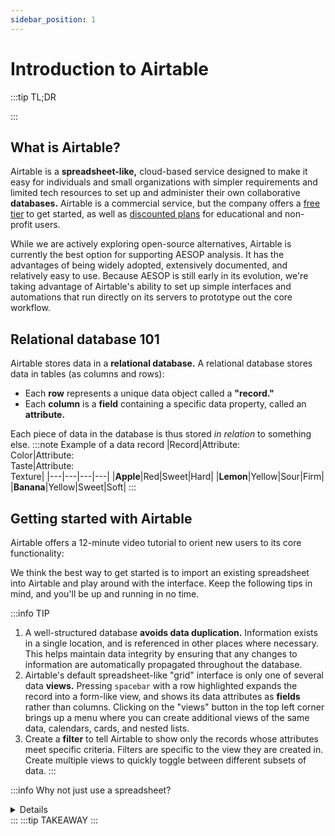 ```yaml
---
sidebar_position: 1
---
```



# Introduction to Airtable

:::tip TL;DR

:::

## What is Airtable?

Airtable is a **spreadsheet-like,** cloud-based service designed to make it easy for individuals and small organizations with simpler requirements and limited tech resources to set up and administer their own collaborative **databases.** Airtable is a commercial service, but the company offers a [free tier](https://airtable.com/pricing) to get started, as well as [discounted plans](https://support.airtable.com/docs/nonprofit-and-educational-plans-faqs) for educational and non-profit users.

While we are actively exploring open-source alternatives, Airtable is currently the best option for supporting AESOP analysis. It has the advantages of being widely adopted, extensively documented, and relatively easy to use. Because AESOP is still early in its evolution, we're taking advantage of Airtable's ability to set up simple interfaces and automations that run directly on its servers to prototype out the core workflow.

## Relational database 101

Airtable stores data in a **relational database.** A relational database stores data in tables (as columns and rows):

- Each **row** represents a unique data object called a **"record."**
- Each **column** is a **field** containing a specific data property, called an **attribute.**

Each piece of data in the database is thus stored _in relation_ to something else.
:::note Example of a data record
|Record|Attribute:<br />Color|Attribute:<br />Taste|Attribute:<br />Texture|
|---|---|---|---|
|**Apple**|Red|Sweet|Hard|
|**Lemon**|Yellow|Sour|Firm|
|**Banana**|Yellow|Sweet|Soft|
:::

## Getting started with Airtable

Airtable offers a 12-minute video tutorial to orient new users to its core functionality:

<ReactPlayer controls url="https://vimeo.com/165624533" />

We think the best way to get started is to import an existing spreadsheet into Airtable and play around with the interface. Keep the following tips in mind, and you'll be up and running in no time.

:::info TIP

1. A well-structured database **avoids data duplication.** Information exists in a single location, and is referenced in other places where necessary. This helps maintain data integrity by ensuring that any changes to information are automatically propagated throughout the database.
2. Airtable's default spreadsheet-like "grid" interface is only one of several data **views.** Pressing `spacebar` with a row highlighted expands the record into a form-like view, and shows its data attributes as **fields** rather than columns. Clicking on the "views" button in the top left corner brings up a menu where you can create additional views of the same data, calendars, cards, and nested lists.
3. Create a **filter** to tell Airtable to show only the records whose attributes meet specific criteria. Filters are specific to the view they are created in. Create multiple views to quickly toggle between different subsets of data.
   :::

:::info Why not just use a spreadsheet?

<details>
Originally developed for quantitative applications like accounting, spreadsheets have come into widespread use for holding, organizing and sharing many different kinds of data. Their popularity stems in large part from their flexibility and simplicity: spreadsheets present data in a table-like row-column format that many people find intuitive. However, that same simplicity also brings significant drawbacks when working with qualitative data:

- Spreadsheets resemble tables (where columns and rows represent meaningful dimensions of data), but are fundamentally just coordinate grids. Data values are indexed positionally (i.e. a "cell" is identified by finding the intersection between its row number and column number), and are not inherently linked to their neighbors. In practice, many users treat spreadsheet as equivalent to tables, using rows of horizontally-adjacent cells to represent individual observations, and using columns to represent different dimensions or aspects of an observation. However, since adjacent cells are not linked on a software level, users risk disrupting the structure of the data every time they insert, duplicate, or delete a cell, row, or column. This presents a challenge when rapidly iterating during early analysis, as well as when collaborating on shared documents.
- Although datasets that fit on a single page are easily readable at a glance, a spreadsheet interface becomes unwieldy with larger datasets: scrolling becomes laborious and searching gets progressively slower. Finding specific observations becomes harder and harder, since the most popular spreadsheet applications have only limited filtering functionality.
- Spreadsheets lack built-in protection against data duplication. It falls to the user to update a piece of data everywhere it appears whenever they make a change. While it is possible to recreate database-like behavior by referencing cells across separate sheets, this increases the complexity of the spreadsheet and the chance of mistakes when working collaboratively.

Airtable's [**blog**](https://blog.airtable.com/database-vs-spreadsheet/) goes into greater depth about the tradeoffs between using spreadsheets and databases for data management.

</details>
:::
:::tip TAKEAWAY
:::

